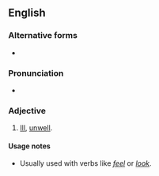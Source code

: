 ==English==

===Alternative forms===
* {{l|en|like death warmed up}}

===Pronunciation===
* {{audio|En-au-like death warmed over.ogg|Audio (AU)|lang=en}}

===Adjective===
{{head|en|adjective}}

# {{lb|en|simile}} [[ill|Ill]], [[unwell]].

====Usage notes====
* Usually used with verbs like ''[[feel]]'' or ''[[look]]''.